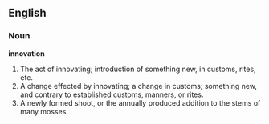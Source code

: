 ==English==

===Noun===

'''innovation'''

#The act of innovating; introduction of something new, in customs, rites, etc.
#A change effected by innovating; a change in customs; something new, and contrary to established customs, manners, or rites.
#A newly formed shoot, or the annually produced addition to the stems of many mosses.